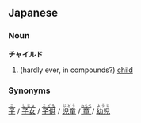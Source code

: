 ==Japanese==
===Noun===
'''チャイルド'''

# (hardly ever, in compounds?) [[child]]

===Synonyms===
<div>
<ruby><rb>[[子]]</rb><rt>[[こ]]</rt></ruby> / 
<ruby><rb>[[子女]]</rb><rt>[[しじょ]]</rt></ruby> / 
<ruby><rb>[[子供]]</rb><rt>[[こども]]</rt></ruby> / 
<ruby><rb>[[児童]]</rb><rt>じどう</rt></ruby> / 
<ruby><rb>[[童]]</rb><rt>[[わらべ]]</rt></ruby> / 
<ruby><rb>[[幼児]]</rb><rt>ようじ</rt></ruby>
</div>